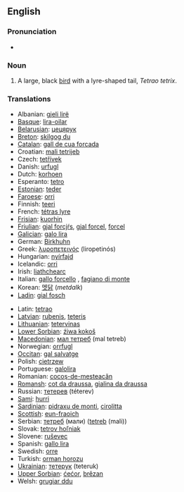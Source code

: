 ==English==
{{wikipedia}}
===Pronunciation===
*{{IPA|/'blæk gɽɑʊs/}}

===Noun===
{{en-noun|sg=[[black]] [[grouse]]}}

# A large, black [[bird]] with a lyre-shaped tail, ''Tetrao tetrix''.

===Translations===
{{top}}
*Albanian: [[gjeli lirë]]
*[[Basque]]: [[lira-oilar]]
*[[Belarusian]]: [[цецярук]] {{m}}
*[[Breton]]: [[skilgog du]]
*[[Catalan]]: [[gall de cua forcada]]
*Croatian: [[mali tetrijeb]]
*Czech: [[tetřívek]]
*Danish: [[urfugl]]
*Dutch: [[korhoen]] {{n}}
*Esperanto: [[tetro]]
*[[Estonian]]: [[teder]]
*[[Faroese]]: [[orri]]
*Finnish: [[teeri]]
*French: [[tétras lyre]] {{m}}
*[[Frisian]]: [[kuorhin]]
*[[Friulian]]: [[gjal forcjŕs]], [[gjal forcel]], [[forcel]]
*[[Galician]]: [[galo lira]]
*German: [[Birkhuhn]] {{n}}
*Greek: [[λυροπετεινός]] (liropetinós) {{m}}
*Hungarian: [[nyírfajd]]
*Icelandic: [[orri]]
*Irish: [[liathchearc]]
*Italian: [[gallo forcello]] {{m}}, [[fagiano di monte]] {{m}}
*Korean: [[멧닭]] (''metdalk'')
*[[Ladin]]: [[gial fosch]]
{{mid}}
*Latin: [[tetrao]]
*[[Latvian]]: [[rubenis]], [[teteris]]
*[[Lithuanian]]: [[tetervinas]]
*[[Lower Sorbian]]: [[źiwa kokoš]]
*[[Macedonian]]: [[мал тетреб]] (mal tetreb)
*Norwegian: [[orrfugl]]
*[[Occitan]]: [[gal salvatge]]
*Polish: [[cietrzew]] {{m}}
*Portuguese: [[galolira]]
*Romanian: [[cocoş-de-mesteacăn]]
*[[Romansh]]: [[cot da draussa]], [[gialina da draussa]]
*Russian: [[тетерев]] (téterev) {{m}}
*[[Sami]]: [[hurri]]
*[[Sardinian]]: [[pidraxu de monti]], [[cirolitta]]
*[[Scottish]]: [[eun-fraoich]]
*Serbian: [[тетреб]] (мали) ([[tetreb]] (mali)) {{m}}
*Slovak: [[tetrov hoľniak]]
*Slovene: [[ruševec]]
*Spanish: [[gallo lira]] {{m}}
*Swedish: [[orre]]
*Turkish: [[orman horozu]]
*[[Ukrainian]]: [[тетерук]] (teteruk) {{m}}
*[[Upper Sorbian]]: [[ćećor]], [[brězan]]
*Welsh: [[grugiar ddu]]
{{bottom}}